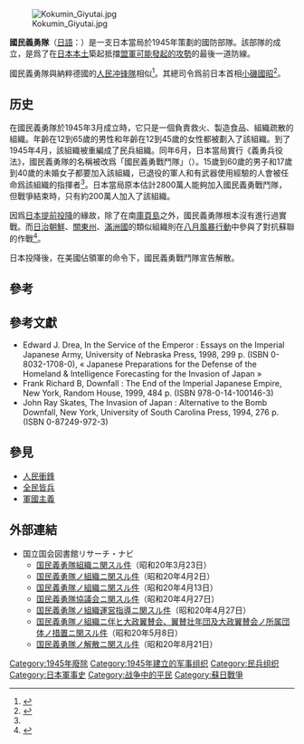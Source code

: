 [[File:Kokumin_Giyutai.jpg|thumb]]

'''國民義勇隊'''（[[日語|日語]]：{{nihongo|-{国民義勇隊}-|こくみんぎゆうたい}}）是一支日本當局於1945年策劃的國防部隊。該部隊的成立，是爲了在[[日本本土|日本本土]]築起抵擋[[沒落行動|盟軍可能發起的攻勢]]的最後一道防線。

國民義勇隊與納粹德國的[[人民冲锋隊|人民冲锋隊]]相似<ref name=Hasegawa>{{cite book | last = Hasegawa | first = Tsuyoshi | title = The end of the Pacific war: Reappraisals | publisher = Stanford University Press | year = 2007 | pages = 75–77 | url = http://books.google.co.uk/books?id=XjW49VTRhxQC&pg=PA76&dq=%22volunteer+fighting+corps%22&as_brr=3&client=firefox-a&sig=00T4l5AHWDKtV-NPxfOO1kTfrTU#PPA76,M1 | isbn = 0-8047-5427-6 | access-date = 2015-07-26 | archive-date = 2017-03-06 | archive-url = https://web.archive.org/web/20170306221022/https://books.google.co.uk/books?id=XjW49VTRhxQC&pg=PA76&dq=%22volunteer+fighting+corps%22&as_brr=3&client=firefox-a&sig=00T4l5AHWDKtV-NPxfOO1kTfrTU#PPA76,M1 | dead-url = no }}</ref>。其總司令爲前日本首相[[小磯國昭|小磯國昭]]<ref name=Shillony>{{cite book | last = Shillony | first = Ben-Ami | title = Politics and Culture in Wartime Japan | publisher = Oxford University Press | year = 1981 | location =  | pages = 82–83 | url = http://books.google.co.uk/books?id=PN1VOByJjE8C&pg=PA82&dq=%22people%27s+volunteer+fighting+corps%22&as_brr=3&client=firefox-a&sig=S_kb4pZsC4faVPeDP11liWaNE0E#PPA82,M1 | isbn = 0-19-820260-1 | access-date = 2015-07-26 | archive-date = 2017-03-06 | archive-url = https://web.archive.org/web/20170306211517/https://books.google.co.uk/books?id=PN1VOByJjE8C&pg=PA82&dq=%22people%27s+volunteer+fighting+corps%22&as_brr=3&client=firefox-a&sig=S_kb4pZsC4faVPeDP11liWaNE0E#PPA82,M1 | dead-url = no }}</ref>。

==历史==
在國民義勇隊於1945年3月成立時，它只是一個負責救火、製造食品、組織疏散的組織。年齡在12到65歲的男性和年齡在12到45歲的女性都被劃入了該組織。到了1945年4月，該組織被重編成了民兵組織。同年6月，日本當局實行《義勇兵役法》，國民義勇隊的名稱被改爲「國民義勇戰鬥隊」（{{lang-ja|国民義勇戦闘隊}}）。15歲到60歲的男子和17歲到40歲的未婚女子都要加入該組織，已退役的軍人和有武器使用經驗的人會被任命爲該組織的指揮者<ref name=Hasegawa/>。日本當局原本估計2800萬人能夠加入國民義勇戰鬥隊，但戰爭結束時，只有約200萬人加入了該組織。

因爲[[日本無條件投降|日本提前投降]]的緣故，除了在南[[庫頁島|庫頁島]]之外，國民義勇隊根本沒有進行過實戰。而[[日治朝鮮|日治朝鮮]]、[[關東州|關東州]]、[[滿洲國|滿洲國]]的類似組織則在[[八月風暴行動|八月風暴行動]]中參與了對抗蘇聯的作戰<ref>{{Cite web |url=http://books.google.com/books?id=MwnqPgAACAAJ&dq=Downfall,+the+End+of+the+Japanese+Empire&cd=1 |title=Frank, ''Downfall, the End of the Japanese Empire'' |accessdate=2015-07-26 |archive-date=2014-01-08 |archive-url=https://web.archive.org/web/20140108040522/http://books.google.com/books?id=MwnqPgAACAAJ&dq=Downfall,+the+End+of+the+Japanese+Empire&cd=1 |dead-url=no }}</ref>。

日本投降後，在美國佔領軍的命令下，國民義勇戰鬥隊宣告解散。

==參考==
{{reflist}}

==參考文獻==
{{refbegin}}
*Edward J. Drea, In the Service of the Emperor : Essays on the Imperial Japanese Army, University of Nebraska Press, 1998, 299 p. (ISBN 0-8032-1708-0), « Japanese Preparations for the Defense of the Homeland & Intelligence Forecasting for the Invasion of Japan »
*Frank Richard B, Downfall : The End of the Imperial Japanese Empire, New York, Random House, 1999, 484 p. (ISBN 978-0-14-100146-3)
*John Ray Skates, The Invasion of Japan : Alternative to the Bomb Downfall, New York, University of South Carolina Press, 1994, 276 p. (ISBN 0-87249-972-3)
{{refend}}

==參見==
*[[人民衝鋒|人民衝鋒]]
*[[全民皆兵|全民皆兵]]
*[[軍國主義|軍國主義]]

==外部連結==
*国立国会図書館リサーチ・ナビ
**[http://rnavi.ndl.go.jp/politics/entry/bib00615.php 国民義勇隊組織ニ関スル件]{{Wayback|url=http://rnavi.ndl.go.jp/politics/entry/bib00615.php |date=20160304130241 }}（昭和20年3月23日）
**[http://rnavi.ndl.go.jp/politics/entry/bib00617.php 国民義勇隊ノ組織ニ関スル件]{{Wayback|url=http://rnavi.ndl.go.jp/politics/entry/bib00617.php |date=20160304095041 }}（昭和20年4月2日）
**[http://rnavi.ndl.go.jp/politics/entry/bib00619.php 国民義勇隊ノ組織ニ関スル件]{{Wayback|url=http://rnavi.ndl.go.jp/politics/entry/bib00619.php |date=20160304113241 }}（昭和20年4月13日）
**[http://rnavi.ndl.go.jp/politics/entry/bib00624.php 国民義勇隊協議会ニ関スル件]{{Wayback|url=http://rnavi.ndl.go.jp/politics/entry/bib00624.php |date=20130217100614 }}（昭和20年4月27日）
**[http://rnavi.ndl.go.jp/politics/entry/bib00623.php 国民義勇隊ノ組織運営指導ニ関スル件]{{Wayback|url=http://rnavi.ndl.go.jp/politics/entry/bib00623.php |date=20130217141630 }}（昭和20年4月27日）
**[http://rnavi.ndl.go.jp/politics/entry/bib00627.php 国民義勇隊ノ組織ニ伴ヒ大政翼賛会、翼賛壮年団及大政翼賛会ノ所属団体ノ措置ニ関スル件]{{Wayback|url=http://rnavi.ndl.go.jp/politics/entry/bib00627.php |date=20160304094710 }}（昭和20年5月8日）
**[http://rnavi.ndl.go.jp/politics/entry/bib00642.php 国民義勇隊ノ解散ニ関スル件]{{Wayback|url=http://rnavi.ndl.go.jp/politics/entry/bib00642.php |date=20140221165533 }}（昭和20年8月21日）

[[Category:1945年廢除|Category:1945年廢除]]
[[Category:1945年建立的军事组织|Category:1945年建立的军事组织]]
[[Category:民兵组织|Category:民兵组织]]
[[Category:日本軍事史|Category:日本軍事史]]
[[Category:战争中的平民|Category:战争中的平民]]
[[Category:蘇日戰爭|Category:蘇日戰爭]]